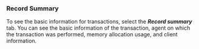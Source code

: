 ### Record Summary

<ImgLang img="analysis-tx-record-summary.png" desc="Record summary" />

To see the basic information for transactions, select the **_Record summary_** tab. You can see the basic information of the transaction, agent on which the transaction was performed, memory allocation usage, and client information.
